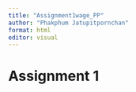 ```yaml
---
title: "Assignment1wage_PP"
author: "Phakphum Jatupitpornchan"
format: html
editor: visual
---
```


# Assignment 1
